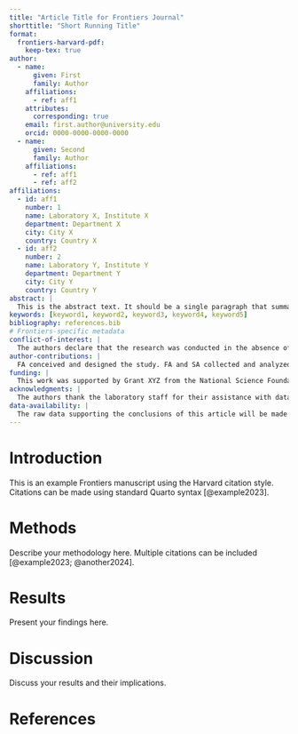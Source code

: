```yaml
---
title: "Article Title for Frontiers Journal"
shorttitle: "Short Running Title"
format:
  frontiers-harvard-pdf:
    keep-tex: true
author:
  - name:
      given: First
      family: Author
    affiliations:
      - ref: aff1
    attributes:
      corresponding: true
    email: first.author@university.edu
    orcid: 0000-0000-0000-0000
  - name:
      given: Second
      family: Author
    affiliations:
      - ref: aff1
      - ref: aff2
affiliations:
  - id: aff1
    number: 1
    name: Laboratory X, Institute X
    department: Department X
    city: City X
    country: Country X
  - id: aff2
    number: 2
    name: Laboratory Y, Institute Y
    department: Department Y
    city: City Y
    country: Country Y
abstract: |
  This is the abstract text. It should be a single paragraph that summarizes the main findings and implications of your research. The abstract should be between 150-250 words and provide a clear overview of your study's objectives, methods, results, and conclusions.
keywords: [keyword1, keyword2, keyword3, keyword4, keyword5]
bibliography: references.bib
# Frontiers-specific metadata
conflict-of-interest: |
  The authors declare that the research was conducted in the absence of any commercial or financial relationships that could be construed as a potential conflict of interest.
author-contributions: |
  FA conceived and designed the study. FA and SA collected and analyzed the data. FA wrote the first draft of the manuscript. All authors contributed to manuscript revision, read, and approved the submitted version.
funding: |
  This work was supported by Grant XYZ from the National Science Foundation.
acknowledgments: |
  The authors thank the laboratory staff for their assistance with data collection.
data-availability: |
  The raw data supporting the conclusions of this article will be made available by the authors, without undue reservation.
---
```


# Introduction

This is an example Frontiers manuscript using the Harvard citation style. Citations can be made using standard Quarto syntax [@example2023].

# Methods

Describe your methodology here. Multiple citations can be included [@example2023; @another2024].

# Results

Present your findings here.

# Discussion

Discuss your results and their implications.

# References

::: {#refs}
:::